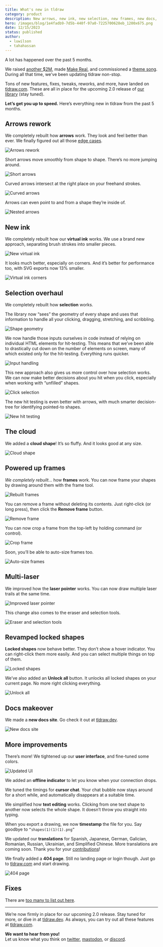 ```yaml
---
title: What's new in tldraw
category: product
description: New arrows, new ink, new selection, new frames, new docs, new shapes, and more.
hero: /images/blog/1e4fadb9-7d5b-440f-97a0-7225700628eb_1200x675.png
date: 12/15/2023
status: published
author:
  - luwilson
  - tahahassan
---
```


A lot has happened over the past 5 months.

We raised [another $2M](https://tldraw.dev/blog/announcements/tldraw-raised-another-2m), made [Make Real](https://tldraw.dev/blog/product/make-real-the-story-so-far), and commissioned a [theme song](https://www.youtube.com/watch?v=V5BtxSxUAsI). During all that time, we’ve been updating tldraw non-stop.

Tons of new features, fixes, tweaks, reworks, and more, have landed on [tldraw.com](https://tldraw.com). These are all in place for the upcoming 2.0 release of [our library](https://tldraw.dev/) (stay tuned).

**Let’s get you up to speed.** Here’s everything new in tldraw from the past 5 months.

## Arrows rework

We completely rebuilt how **arrows** work. They look and feel better than ever. We finally figured out all those [edge cases](https://twitter.com/steveruizok/status/1707139579332137084).

![Arrows rework](/images/blog/b3a3688d-9428-452a-9b9b-758c9e80ab2c_960x540.gif)

Short arrows move smoothly from shape to shape. There’s no more jumping around.

![Short arrows](/images/blog/916fb9b3-bb77-4689-be77-8b9d06d509ac_960x540.gif)

Curved arrows intersect at the right place on your freehand strokes.

![Curved arrows](/images/blog/58b91193-b544-48e3-9415-79ef3f495720_960x540.gif)

Arrows can even point to and from a shape they’re inside of.

![Nested arrows](/images/blog/21573e21-edc8-4029-a1da-654cba6b6448_960x540.gif)

## New ink

We completely rebuilt how our **virtual ink** works. We use a brand new approach, separating brush strokes into smaller pieces.

![New virtual ink](/images/blog/fb7c3149-f7e8-4cf7-bbad-9d3d68de4252_960x540.gif)

It looks much better, especially on corners. And it’s better for performance too, with SVG exports now 13% smaller.

![Virtual ink corners](/images/blog/d798e7ae-2a35-40ea-a489-5043a18bcd0a_960x540.gif)

## Selection overhaul

We completely rebuilt how **selection** works.

The library now “sees” the geometry of every shape and uses that information to handle all your clicking, dragging, stretching, and scribbling.

![Shape geometry](/images/blog/7e449c5c-a566-4046-a82c-78ad375e80b0_960x540.gif)

We now handle those inputs ourselves in code instead of relying on individual HTML elements for hit-testing. This means that we’ve been able to drastically cut down on the number of elements on screen, many of which existed only for the hit-testing. Everything runs quicker.

![Input handling](/images/blog/6c741f27-5139-432a-b01b-e6a7cfd30f92_960x540.gif)

This new approach also gives us more control over how selection works. We can now make better decisions about you hit when you click, especially when working with “unfilled” shapes.

![Click selection](/images/blog/ccb21a14-a59b-4208-bca5-66fe8e540a91_960x540.gif)

The new hit testing is even better with arrows, with much smarter decision-tree for identifying pointed-to shapes.

![New hit testing](/images/blog/79e13ff8-4942-4b8e-b75e-344221f747e1_722x406.gif)

## The cloud

We added a **cloud shape**! It’s so fluffy. And it looks good at any size.

![Cloud shape](/images/blog/4322245e-f649-43a1-bbeb-a9b49e441e18_960x540.gif)

## Powered up frames

_We_ _completely rebuilt…_ how **frames** work. You can now frame your shapes by drawing around them with the frame tool.

![Rebuilt frames](/images/blog/b7963670-ed11-4164-94f8-00ad9c50f64f_960x540.gif)

You can remove a frame without deleting its contents. Just right-click (or long press), then click the **Remove frame** button.

![Remove frame](/images/blog/1a76d995-eb41-44dc-99c3-738d67609c61_960x540.gif)

You can now crop a frame from the top-left by holding command (or control).

![Crop frame](/images/blog/ac319347-5f2e-4715-a655-29497276eb5b_960x540.gif)

Soon, you’ll be able to auto-size frames too.

![Auto-size frames](/images/blog/8ea56034-6fc5-4e0f-b9d4-4f9eac5518ad_960x540.gif)

## Multi-laser

We improved how the **laser pointer** works. You can now draw multiple laser trails at the same time.

![Improved laser pointer](/images/blog/13eb85a0-47b7-47e4-bc44-9e4271202d8b_960x540.gif)

This change also comes to the eraser and selection tools.

![Eraser and selection tools](/images/blog/ee381579-a9fd-4867-949d-052852f289ff_960x540.gif)

## Revamped locked shapes

**Locked shapes** now behave better. They don’t show a hover indicator. You can right-click them more easily. And you can select multiple things on top of them.

![Locked shapes](/images/blog/5f3dc9f0-bfaa-4915-b0ab-14ed082ba6f9_960x540.gif)

We’ve also added an **Unlock all** button. It unlocks all locked shapes on your current page. No more right clicking everything.

![Unlock all](/images/blog/98375e5a-e137-4b2d-9817-17a891a9e81a_960x540.gif)

## Docs makeover

We made a **new docs site**. Go check it out at [tldraw.dev](https://tldraw.dev/).

![New docs site](/images/blog/2bb46138-fd1d-4338-b384-973ab51315e4_3248x2112.png)

## More improvements

There’s more! We tightened up our **user interface**, and fine-tuned some colors.

![Updated UI](/images/blog/ac4e3a05-8e40-4fbf-ac12-16e3e7093219_960x540.gif)

We added an **offline indicator** to let you know when your connection drops.

We tuned the timings for **cursor chat**. Your chat bubble now stays around for a short while, and automatically disappears at a suitable time.

We simplified how **text editing** works. Clicking from one text shape to another now selects the whole shape. It doesn’t throw you straight into typing.

When you export a drawing, we now **timestamp** the file for you. Say goodbye to `“shapes(1)(1)(1).png”`

We updated our **translations** for Spanish, Japanese, German, Galician, Romanian, Russian, Ukrainian, and Simplified Chinese. More translations are coming soon. Thank you for your [contributions](https://tldraw.dev/community/translations)!

We finally added a **404 page**. Still no landing page or login though. Just go to [tldraw.com](https://www.tldraw.com/) and start drawing.

![404 page](/images/blog/b364cd94-efb8-4f61-bd74-9b830abd099f_996x562.gif)

## Fixes

There are [too many to list out here](https://github.com/tldraw/tldraw/pulls?q=is%3Apr+is%3Aclosed+).

---

We’re now firmly in place for our upcoming 2.0 release. Stay tuned for more, or dive in at [tldraw.dev](https://tldraw.dev/). As always, you can try out all these features at [tldraw.com](https://tldraw.com).

**We want to hear from you!**  
Let us know what you think on [twitter](https://twitter.com/tldraw), [mastodon](https://mas.to/@tldraw), or [discord](https://discord.tldraw.com/?utm_source=blog&utm_medium=announcement&utm_campaign=release-notes).
